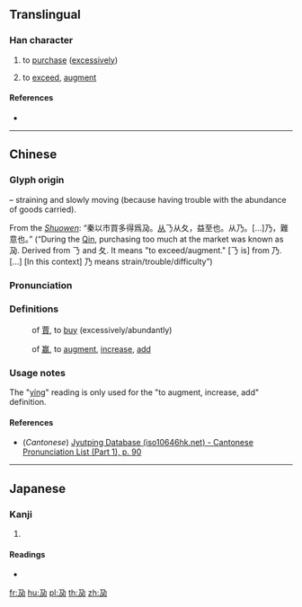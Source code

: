 ==Translingual==

===Han character===
{{Han char|rn=34|rad=夂|as=01|sn=4|four=17227|canj=NHSE,NSHE|ids=⿵乃又}}

# {{lb|mul|literally}} to [[purchase]] ([[excessively]])
# {{lb|mul|figuratively}} to [[exceed]], [[augment]]

====References====
* {{Han ref|kx=0244.190|dkj=05693|dj=0485.030|hdz=10393.060|uh=5903|ud=22787|bh=C95A|bd=51546}}

----

==Chinese==
{{zh-forms}}

===Glyph origin===
{{Han etym}}
{{Han compound|𠄎|t1=strain|夂|t2=go slowly|ls=ic}} – straining and slowly moving (because having trouble with the abundance of goods carried).

From the ''[[w:Shuowen Jiezi|Shuowen]]'': “秦以市買多得爲夃。[[從|从]]𠄎从夂，益至也。从乃。[...]乃，難意也。” (“During the [[w:Qin Dynasty|Qin]], purchasing too much at the market was known as 夃. Derived from 𠄎 and 夂. It means "to exceed/augment." [𠄎 is] from 乃. [...] [In this context] 乃 means strain/trouble/difficulty”)

===Pronunciation===
{{zh-pron
|m=gū,gǔ,yíng
|c=gu2,gwu2
|mc=y
|oc=y
|ma=
|cat=v
}}

===Definitions===
{{zh-hanzi|pin=[[gū]] ([[gu1]]) or [[gǔ]] ([[gu3]])|wg=ku<sup>1</sup> or ku<sup>3</sup>}}
: {{lb|cmn|archaic}} of [[賈]], to [[buy]] (excessively/abundantly)

{{zh-hanzi|pin=[[yíng]] ([[ying2]])|wg=ying<sup>2</sup>}}
: {{lb|cmn|archaic}} of [[赢]], to [[augment]], [[increase]], [[add]]

===Usage notes===
The "[[yíng]]" reading is only used for the "to augment, increase, add" definition.

====References====
* (''Cantonese'') [http://www.iso10646hk.net/jp/document/download.jsp Jyutping Database (iso10646hk.net) - Cantonese Pronunciation List (Part 1), p. 90]

----

==Japanese==

===Kanji===
{{ja-kanji|grade=|rs=夂01}}

# {{defn|lang=ja|sort=夂01}}

====Readings====
* {{ja-readings|on=[[こ]] (ko), [[く]] (ku), [[えい]] (ei)|kun=[[もうける]] (moukeru), [[うる]] (uru), [[しばらく]] (shibaraku)}}

[[fr:夃]]
[[hu:夃]]
[[pl:夃]]
[[th:夃]]
[[zh:夃]]